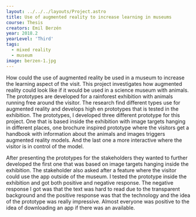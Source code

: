 ---
layout: ../../../layouts/Project.astro
title: Use of augmented reality to increase learning in museums
course: Thesis
creators: Emil Berzén
year: 2018.2
yearLevel: 'Third'
tags:
  - mixed reality
  - museum
image: berzen-1.jpg
---

How could the use of augmented reality be used in a museum to increase the learning aspect of the visit. This project investigates how augmented reality could look like if it would be used in a science museum with animals. The prototypes are developed for a rainforest exhibition with animals running free around the visitor. The research find different types use for augmented reality and develops high en prototypes that is tested in the exhibition. The prototypes, I developed three different prototype for this project. One that is based inside the exhibition with image targets hanging in different places, one brochure inspired prototype where the visitors get a handbook with information about the animals and images triggers augmented reality models. And the last one a more interactive where the visitor is in control of the model.

<MauVideo id="0_6btr8o45" />


After presenting the prototypes for the stakeholders they wanted to further developed the first one that was based on image targets hanging inside the exhibition. The stakeholder also asked after a feature where the visitor could use the app outside of the museum. I tested the prototype inside the exhibition and got both positive and negative response. The negative response I got was that the text was hard to read due to the transparent background and the positive response was that the technology and the idea of the prototype was really impressive. Almost everyone was positive to the idea of downloading an app if there was an available.

<MauVideo id="0_o27wognn" />

